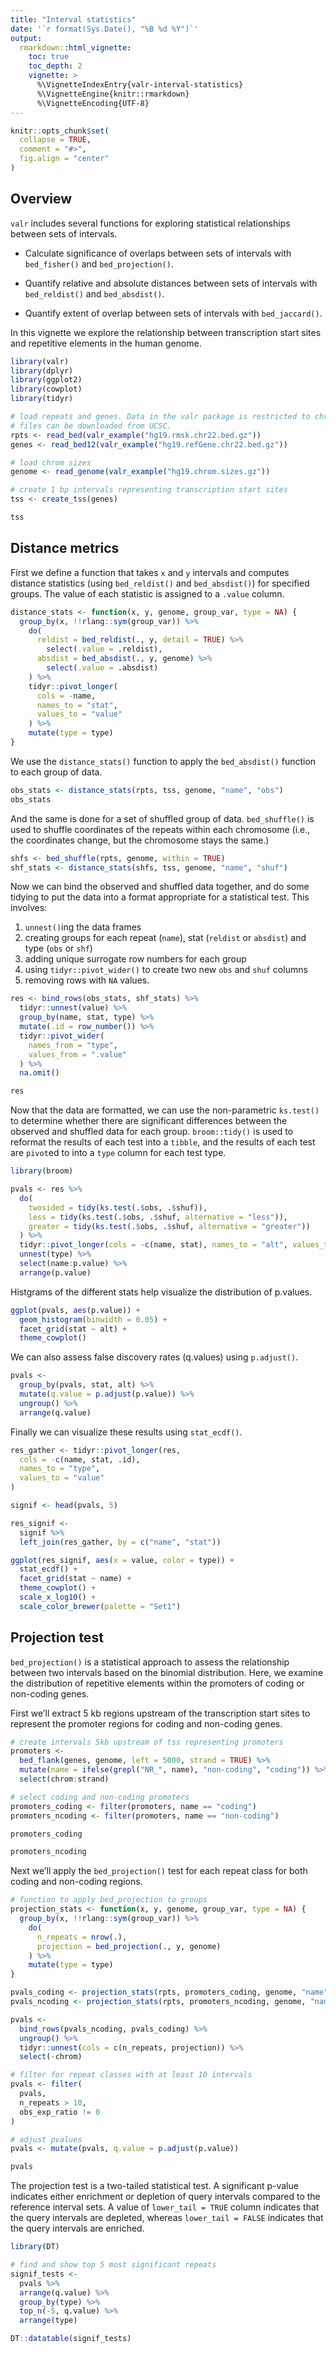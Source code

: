 ```yaml
---
title: "Interval statistics"
date: '`r format(Sys.Date(), "%B %d %Y")`'
output:
  rmarkdown::html_vignette:
    toc: true
    toc_depth: 2
    vignette: >
      %\VignetteIndexEntry{valr-interval-statistics}
      %\VignetteEngine{knitr::rmarkdown}
      %\VignetteEncoding{UTF-8}
---
```


```r
knitr::opts_chunk$set(
  collapse = TRUE,
  comment = "#>",
  fig.align = "center"
)
```

## Overview

`valr` includes several functions for exploring statistical relationships between sets of intervals.

* Calculate significance of overlaps between sets of intervals with `bed_fisher()` and  `bed_projection()`.

* Quantify relative and absolute distances between sets of intervals with `bed_reldist()` and `bed_absdist()`.

* Quantify extent of overlap between sets of intervals with `bed_jaccard()`.

In this vignette we explore the relationship between transcription start sites and repetitive elements in the human genome. 

```r
library(valr)
library(dplyr)
library(ggplot2)
library(cowplot)
library(tidyr)

# load repeats and genes. Data in the valr package is restricted to chr22; the entire
# files can be downloaded from UCSC.
rpts <- read_bed(valr_example("hg19.rmsk.chr22.bed.gz"))
genes <- read_bed12(valr_example("hg19.refGene.chr22.bed.gz"))

# load chrom sizes
genome <- read_genome(valr_example("hg19.chrom.sizes.gz"))

# create 1 bp intervals representing transcription start sites
tss <- create_tss(genes)

tss
```

## Distance metrics

First we define a function that takes `x` and `y` intervals and computes distance statistics (using `bed_reldist()` and `bed_absdist()`) for specified groups. The value of each statistic is assigned to a `.value` column.

```r
distance_stats <- function(x, y, genome, group_var, type = NA) {
  group_by(x, !!rlang::sym(group_var)) %>%
    do(
      reldist = bed_reldist(., y, detail = TRUE) %>%
        select(.value = .reldist),
      absdist = bed_absdist(., y, genome) %>%
        select(.value = .absdist)
    ) %>%
    tidyr::pivot_longer(
      cols = -name,
      names_to = "stat",
      values_to = "value"
    ) %>%
    mutate(type = type)
}
```

We use the `distance_stats()` function to apply the `bed_absdist()` function to each group of data.

```r
obs_stats <- distance_stats(rpts, tss, genome, "name", "obs")
obs_stats
```

And the same is done for a set of  shuffled group of data. `bed_shuffle()` is used to shuffle coordinates of the repeats within each chromosome (i.e., the coordinates change, but the chromosome stays the same.)

```r
shfs <- bed_shuffle(rpts, genome, within = TRUE)
shf_stats <- distance_stats(shfs, tss, genome, "name", "shuf")
```

Now we can bind the observed and shuffled data together, and do some tidying to put the data into a format appropriate for a statistical test. This involves:

1. `unnest()`ing the data frames
1. creating groups for each repeat (`name`), stat (`reldist` or `absdist`) and type (`obs` or `shf`)
1. adding unique surrogate row numbers for each group
1. using `tidyr::pivot_wider()` to create two new `obs` and `shuf` columns
1. removing rows with `NA` values.

```r
res <- bind_rows(obs_stats, shf_stats) %>%
  tidyr::unnest(value) %>%
  group_by(name, stat, type) %>%
  mutate(.id = row_number()) %>%
  tidyr::pivot_wider(
    names_from = "type",
    values_from = ".value"
  ) %>%
  na.omit()

res
```

Now that the data are formatted, we can use the non-parametric `ks.test()` to determine whether there are significant differences between the observed and shuffled data for each group. `broom::tidy()` is used to reformat the results of each test into a `tibble`, and the results of each test are `pivot`ed to into a `type` column for each test type.

```r
library(broom)

pvals <- res %>%
  do(
    twosided = tidy(ks.test(.$obs, .$shuf)),
    less = tidy(ks.test(.$obs, .$shuf, alternative = "less")),
    greater = tidy(ks.test(.$obs, .$shuf, alternative = "greater"))
  ) %>%
  tidyr::pivot_longer(cols = -c(name, stat), names_to = "alt", values_to = "type") %>%
  unnest(type) %>%
  select(name:p.value) %>%
  arrange(p.value)
```

Histgrams of the different stats help visualize the distribution of p.values.

```r
ggplot(pvals, aes(p.value)) +
  geom_histogram(binwidth = 0.05) +
  facet_grid(stat ~ alt) +
  theme_cowplot()
```

We can also assess false discovery rates (q.values) using `p.adjust()`.

```r
pvals <-
  group_by(pvals, stat, alt) %>%
  mutate(q.value = p.adjust(p.value)) %>%
  ungroup() %>%
  arrange(q.value)
```

Finally we can visualize these results using `stat_ecdf()`.

```r
res_gather <- tidyr::pivot_longer(res,
  cols = -c(name, stat, .id),
  names_to = "type",
  values_to = "value"
)

signif <- head(pvals, 5)

res_signif <-
  signif %>%
  left_join(res_gather, by = c("name", "stat"))

ggplot(res_signif, aes(x = value, color = type)) +
  stat_ecdf() +
  facet_grid(stat ~ name) +
  theme_cowplot() +
  scale_x_log10() +
  scale_color_brewer(palette = "Set1")
```

## Projection test

`bed_projection()` is a statistical approach to assess the relationship between two intervals based on the binomial distribution. Here, we examine the distribution of repetitive elements within the promoters of coding or non-coding genes.

First we'll extract 5 kb regions upstream of the transcription start sites to represent the promoter regions for coding and non-coding genes. 

```r
# create intervals 5kb upstream of tss representing promoters
promoters <-
  bed_flank(genes, genome, left = 5000, strand = TRUE) %>%
  mutate(name = ifelse(grepl("NR_", name), "non-coding", "coding")) %>%
  select(chrom:strand)

# select coding and non-coding promoters
promoters_coding <- filter(promoters, name == "coding")
promoters_ncoding <- filter(promoters, name == "non-coding")

promoters_coding

promoters_ncoding
```

Next we'll apply the `bed_projection()` test for each repeat class for both coding and non-coding regions. 

```r
# function to apply bed_projection to groups
projection_stats <- function(x, y, genome, group_var, type = NA) {
  group_by(x, !!rlang::sym(group_var)) %>%
    do(
      n_repeats = nrow(.),
      projection = bed_projection(., y, genome)
    ) %>%
    mutate(type = type)
}

pvals_coding <- projection_stats(rpts, promoters_coding, genome, "name", "coding")
pvals_ncoding <- projection_stats(rpts, promoters_ncoding, genome, "name", "non_coding")

pvals <-
  bind_rows(pvals_ncoding, pvals_coding) %>%
  ungroup() %>%
  tidyr::unnest(cols = c(n_repeats, projection)) %>%
  select(-chrom)

# filter for repeat classes with at least 10 intervals
pvals <- filter(
  pvals,
  n_repeats > 10,
  obs_exp_ratio != 0
)

# adjust pvalues
pvals <- mutate(pvals, q.value = p.adjust(p.value))

pvals
```

The projection test is a two-tailed statistical test. A significant p-value indicates either enrichment or depletion of query intervals compared to the reference interval sets. A value of `lower_tail = TRUE` column indicates that the query intervals are depleted, whereas `lower_tail = FALSE` indicates that the query intervals are enriched. 

```r
library(DT)

# find and show top 5 most significant repeats
signif_tests <-
  pvals %>%
  arrange(q.value) %>%
  group_by(type) %>%
  top_n(-5, q.value) %>%
  arrange(type)

DT::datatable(signif_tests)
```
